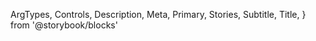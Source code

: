   ArgTypes,
  Controls,
  Description,
  Meta,
  Primary,
  Stories,
  Subtitle,
  Title,
} from '@storybook/blocks'


<Meta of={DropdownRadioGroupStories} />

<Title />

<Subtitle />

<Description />

---

## Props

On top of all the props, attributes and event handler you can set on a
`<InputRadioGroup />` component (and thus a `<div />` element), the component
accepts the following props:

<ArgTypes />

<Stories includePrimary={false} title="Radios" />

## Playground

<Primary />

<Controls />
